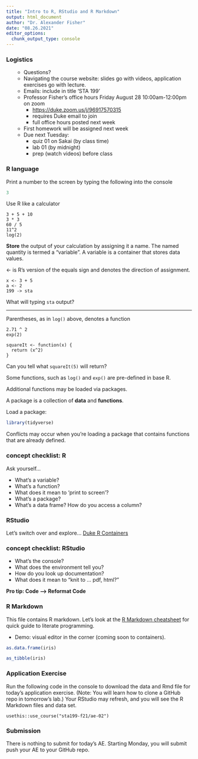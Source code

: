 ```yaml
---
title: "Intro to R, RStudio and R Markdown"
output: html_document
author: "Dr. Alexander Fisher"
date: "08.26.2021"
editor_options: 
  chunk_output_type: console
---
```


### Logistics

<ul>

-   Questions?
-   Navigating the course website: slides go with videos, application exercises go with lecture.
-   Emails: include in title 'STA 199'
-   Professor Fisher's office hours Friday August 28 10:00am-12:00pm on zoom
    -   <https://duke.zoom.us/j/96917570315>
    -   requires Duke email to join\
    -   full office hours posted next week
-   First homework will be assigned next week
-   Due next Tuesday:
    -   quiz 01 on Sakai (by class time)
    -   lab 01 (by midnight)
    -   prep (watch videos) before class

</ul>

### R language

Print a number to the screen by typing the following into the console

```r
3
```

Use R like a calculator

    3 + 5 + 10
    3 * 3
    60 / 5
    11^2
    log(2)

**Store** the output of your calculation by assigning it a name. The named quantity is termed a "variable". A variable is a container that stores data values.

\<- is R's version of the equals sign and denotes the direction of assignment.

    x <- 3 + 5
    a <- 2
    199 -> sta

What will typing `sta` output?

---

Parentheses, as in `log()` above, denotes a function

    2.71 ^ 2
    exp(2)

    squareIt <- function(x) {
      return (x^2)
    }

Can you tell what `squareIt(5)` will return?

Some functions, such as `log()` and `exp()` are pre-defined in base R.

Additional functions may be loaded via packages.

A package is a collection of **data** and **functions**.

Load a package:

```r
library(tidyverse)
```

Conflicts may occur when you're loading a package that contains functions that are already defined.

### concept checklist: R

Ask yourself...

-   What's a variable?
-   What's a function?
-   What does it mean to 'print to screen'?
-   What's a package?
-   What's a data frame? How do you access a column?

### RStudio

Let's switch over and explore... [Duke R Containers](https://vm-manage.oit.duke.edu/containers)

### concept checklist: RStudio

-   What's the console?
-   What does the environment tell you?
-   How do you look up documentation?
-   What does it mean to "knit to ... pdf, html?"

**Pro tip: Code --\> Reformat Code**

### R Markdown

This file contains R markdown. Let's look at the [R Markdown cheatsheet](https://www.rstudio.com/wp-content/uploads/2015/02/rmarkdown-cheatsheet.pdf) for quick guide to literate programming.

- Demo: visual editor in the corner (coming soon to containers).

```r
as.data.frame(iris)
```

```r
as_tibble(iris)
```

### Application Exercise
  Run the following code in the console to download the data and Rmd file for today’s application exercise. (Note: You will learn how to clone a GitHub repo in tomorrow’s lab.) Your RStudio may refresh, and you will see the R Markdown files and data set.
  
  ```
  usethis::use_course("sta199-f21/ae-02")
  ```

### Submission
There is nothing to submit for today’s AE. Starting Monday, you will submit push your AE to your GitHub repo.
